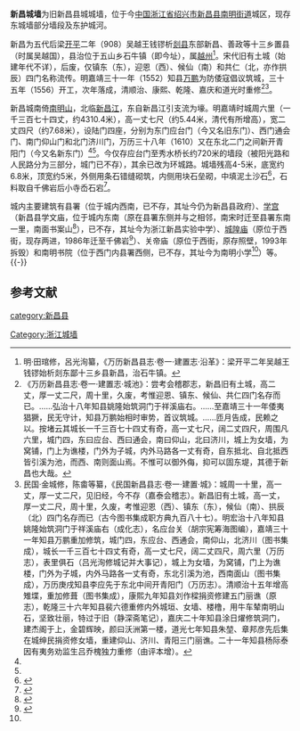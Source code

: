 {{Otheruses|宜丰城墙|subject=位于浙江省绍兴市新昌县的原新昌县城|other=位于江西省宜春市宜丰县（旧名新昌县）的原新昌县城}}
{{文物保护单位
| 级别 = 省级
| 省区市 = 浙江省
| 名称 = 新昌城墙
| 图片 = [[File:City_wall_of_Xinchang_14_2019-12.jpg|260px]]<br><small>东城墙北段外侧（东面），2019年12月</small>
| 编号 = 6-91
| 分类 = 古建筑
| 时代 = 明
| 所在 = [[绍兴市|绍兴市]][[新昌县|新昌县]]
| 登录 = 2011年1月
}}

'''新昌城墙'''为旧新昌县城城墙，位于今[[中国|中国]][[浙江省|浙江省]][[绍兴市|绍兴市]][[新昌县|新昌县]][[南明街道|南明街道]]城区，现存东城墙部分墙段及东护城河。

新昌为五代后梁[[開平_(年號)|开平]]二年（908）吴越王钱镠析[[剡县|剡县]]东部新昌、善政等十三乡置县（时属吴越国），县治位于五山乡石牛镇（即今址），属[[越州|越州]]<ref>明·田琯修，呂光洵纂，《万历新昌县志·卷一·建置志·沿革》：梁开平二年吴越王钱镠始析剡东鄙十三乡县新昌，治石牛镇。</ref>。宋代旧有土城（始建年代不详），后废，仅镇东（东），迎恩（西）、候仙（南）和共仁（北，亦作拱辰）四门名称流传。明嘉靖三十一年（1552）知县[[万鹏|万鹏]]为防倭寇倡议筑城，三十五年（1556）开工，次年落成，清顺治、康熙、乾隆、嘉庆和道光时重修<ref name="万历志">《万历新昌县志·卷一·建置志·城池》：尝考会稽郡志，新昌旧有土城，高二丈，厚一丈二尺，周十里，久废，考惟迎恩、镇东、候仙、共仁四门名存而已。……弘治十八年知县姚隆始筑洞门于祥溪庙右。……至嘉靖三十一年倭夷猖獗，民无守计，知县万鹏始相时审势，首议筑城。……匝月告成，民赖之以。按堵云其城长一千三百七十四丈有奇，高一丈七尺，阔二丈四尺，周围凡六里，城门四，东曰应台、西曰通会，南曰仰山，北曰济川，城上为女墙，为窝铺，门上为谯楼，门外为子城，内外马路各一丈有奇，自东抵北、自北抵西皆引溪为池，而西、南则面山焉。不惟可以御外侮，抑可以固东堤，其德于新昌也大哉。</ref><ref name="民国志">民国·金城修，陈畬等纂，《民国新昌县志·卷一·建置·城》：城周一十里，高一丈，厚一丈二尺，见旧经，今不存（嘉泰会稽志）。新昌旧有土城，高一丈，厚一丈二尺，周十里，久废，考惟迎恩（西）、镇东（东），候仙（南）、拱辰（北）四门名存而已（古今图书集成职方典九百八十七）。明宏治十八年知县姚隆始筑洞门于祥溪庙右（成化志），名应台关（胡宗宪筹海图编），嘉靖三十一年知县万鹏重加修筑，城门四，东应台、西通会，南仰山，北济川（图书集成），城长一千三百七十四丈有奇，高一丈七尺，阔二丈四尺，周六里（万历志），表里俱石（吕光洵修城记并大事记），城上为女墙，为窝铺，门上为谯楼，门外为子城，内外马路各一丈有奇，东北引溪为池，西南面山（图书集成），万历庚戌知县李应先于东北中间开青阳门（万历志）。清顺治十五年增高雉堞，重加修葺（图书集成），康熙九年知县刘作樑捐资修建五门丽谯（原志），乾隆三十六年知县裴六德重修内外城垣、女墙、楼橹，用牛车辇南明山石，坚致壮丽，特过于旧（静深斋笔记），嘉庆二十年知县涂日燿修筑洞门，建杰阁于上，金碧辉映，颜曰沃洲第一楼，道光七年知县朱堃、章邦彦先后集在城绅民捐资修女墙，重建仰山、济川、青阳三门丽谯。二十一年知县杨际泰因有夷务劝监生吕乔槐独力重修（由评本增）。</ref>。

新昌城南倚[[南明山_(新昌)|南明山]]，北临[[新昌江|新昌江]]，东自新昌江引支流为壕。明嘉靖时城周六里（一千三百七十四丈，约4310.4米），高一丈七尺（约5.44米，清代有所增高），宽二丈四尺（约7.68米），设陆门四座，分别为东门应台门（今又名旧东门）、西门通会门、南门仰山门和北门济川门，万历三十八年（1610）又在东北二门之间新开青阳门（今又名新东门）<ref name="万历志"/><ref name="民国志"/>。今仅存应台门至秀水桥长约720米的墙段（被阳光路和人民路分为三部分，城门已不存），其余已改为环城路。城墙残高4-5米，底宽约6.8米，顶宽约5米，外侧用条石错缝砌筑，内侧用块石垒砌，中填泥土沙石<ref>{{cite web|url=http://wwj.zj.gov.cn/art/2011/4/6/art_1228971631_40465749.html|title=《新昌城墙》|accessdate=2020-03-03|author=|publisher=浙江省文物局|archive-date=2020-03-03|archive-url=https://web.archive.org/web/20200303020048/http://wwj.zj.gov.cn/art/2011/4/6/art_1228971631_40465749.html|dead-url=no}}</ref>，石料取自千佛岩后小寺岙石宕<ref>{{cite web|url=http://xcnews.zjol.com.cn/xcnews/system/2015/09/10/019724981.shtml|title=《新昌城墙》|accessdate=2020-03-03|author=钟靓|publisher=新昌新闻网|archive-date=2020-03-03|archive-url=https://web.archive.org/web/20200303020045/http://xcnews.zjol.com.cn/xcnews/system/2015/09/10/019724981.shtml|dead-url=no}}</ref>。

城内主要建筑有县署（位于城内西南，已不存，其址今仍为新昌县政府）、[[新昌文庙|学宫]]（新昌县学文庙，位于城内东南（原在县署东侧并与之相邻，南宋时迁至县署东南一里，南面书案山<ref name="绍兴市志">{{cite web|url=http://www.sx.gov.cn/col/col1462807/index.html|title=《绍兴市志·第三十三卷 教育·第一章 府县学 书院 学塾》|accessdate=2020-03-03|author=|publisher=绍兴市人民政府|archive-date=2020-03-03|archive-url=https://web.archive.org/web/20200303020049/http://www.sx.gov.cn/col/col1462807/index.html|dead-url=no}}</ref>），已不存，其址今为浙江新昌实验中学）、[[新昌城隍庙|城隍庙]]（原位于西街，现存两进，1986年迁至千佛岩<ref name="book1">{{Cite book|author =《中国文物地图集·浙江分册》编辑委员会编|title=《中国文物地图集·浙江分册》（下册）|location =北京|publisher=文物出版社| year=2009|pages =426|ISBN=978-7-5010-2395-0}}</ref>）、关帝庙（原位于西街，原存照壁，1993年拆毁{{r|book1|page=433}}）和南明书院（位于西门内县署西侧，已不存，其址今为南明小学<ref name="绍兴市志"/>）等。
{{-}}
==参考文献==
{{reflist|2}}
{{DEFAULTSORT:X新}}
{{commons|Category:City wall of Xinchang}}

{{浙江省境内的古城墙}}
{{绍兴市境内的浙江省文物保护单位}}

[[Category:浙江城墙|Category:浙江城墙]]
[[category:新昌县|category:新昌县]]